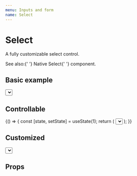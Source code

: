 ```yaml
---
menu: Inputs and form
name: Select
---
```



# Select

A fully customizable select control.

<span>
  See also:{' '}
  <Link to="/src-packages-src-packages-ui-src-native-select-native-select">Native Select</Link>{' '}
  component.
</span>

## Basic example

<Playground>
  <Select caption="Select" defaultValue={1} formatValue={(value) => `Item ${value}`}>
    {([isSelected, makeSelectHandler]) => (
      <List>
        <ArrowKeys vertical>
          <ListButton bgColor={isSelected(1) && 'color1'} onClick={makeSelectHandler(1)}>
            Item 1
          </ListButton>
          <ListButton bgColor={isSelected(2) && 'color2'} onClick={makeSelectHandler(2)}>
            Item 2
          </ListButton>
        </ArrowKeys>
      </List>
    )}
  </Select>
</Playground>

## Controllable

<Playground>
  {() => {
    const [state, setState] = useState(1);
    return (
      <Select caption="Select" value={state}>
        <List>
          <ArrowKeys vertical>
            <ListButton bgColor={state === 1 && 'color1'} onClick={() => setState(1)}>
              Item 1
            </ListButton>
            <ListButton bgColor={state === 2 && 'color2'} onClick={() => setState(2)}>
              Item 2
            </ListButton>
          </ArrowKeys>
        </List>
      </Select>
    );
  }}
</Playground>

## Customized

<Playground>
  <Select
    bgColor="primary"
    caption="Select"
    floatingAreaProps={{ align: 'top-left', blockLevel: false }}
    floatingAreaContentProps={{ rize: 10 }}
    formatValue={(value) => `Item ${value}`}
    onChange={(value) => console.log('onChange: ', value)}
    onClose={() => console.log('onClose')}
    onOpen={() => console.log('onOpen')}
    prepend={
      <Addon>
        <Rocket />
      </Addon>
    }
    rize={1}
  >
    {([isSelected, makeSelectHandler]) => (
      <List bgColor="primary1">
        <ArrowKeys validTypes={[ListButton]} vertical>
          <ListButton bgColor={isSelected(1) && 'color3'} onClick={makeSelectHandler(1)}>
            Item 1
          </ListButton>
          <ListButton bgColor={isSelected(2) && 'color3'} onClick={makeSelectHandler(2)}>
            Item 2
          </ListButton>
        </ArrowKeys>
      </List>
    )}
  </Select>
</Playground>

## Props

<Props of={Select} />
